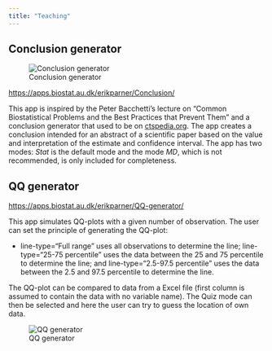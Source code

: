 ```yaml
---
title: "Teaching"
---
```


## Conclusion generator

::: {.column-margin width="40%"}
![Conclusion generator](images/conclusion_app.png)
:::

[https://apps.biostat.au.dk/erikparner/Conclusion/](https://apps.biostat.au.dk/erikparner/Conclusion/)

This app is inspired by the Peter Bacchetti's lecture on "Common Biostatistical Problems and the Best Practices that Prevent Them" and a conclusion generator that used to be on [ctspedia.org](ctspedia.org). The app creates a conclusion intended for an abstract of a scientific paper based on the value and interpretation of the estimate and confidence interval. The app has two modes: *Stat* is the default mode and the mode *MD*, which is not recommended, is only included for completeness. 


## QQ generator

[https://apps.biostat.au.dk/erikparner/QQ-generator/](https://apps.biostat.au.dk/erikparner/QQ-generator/)

This app simulates QQ-plots with a given number of observation. The user can set the principle of generating the QQ-plot: 

* line-type="Full range" uses all observations to determine the line; line-type="25-75 percentile" uses the data between the 25 and 75 percentile to determine the line; and line-type="2.5-97.5 percentile" uses the data between the 2.5 and 97.5 percentile to determine the line. 

The QQ-plot can be compared to data from a Excel file (first column is assumed to contain the data with no variable name). The Quiz mode can then be selected and here the user can try to guess the location of own data.

::: {.column-margin width="40%"}
![QQ generator](images/qq-generator-app.png)
:::




